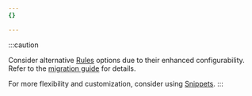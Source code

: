 ```yaml
---
{}

---
```


:::caution

Consider alternative [Rules](/rules/) options due to their enhanced configurability. Refer to the [migration guide](/rules/reference/page-rules-migration/) for details.

For more flexibility and customization, consider using [Snippets](/rules/snippets/).
:::

